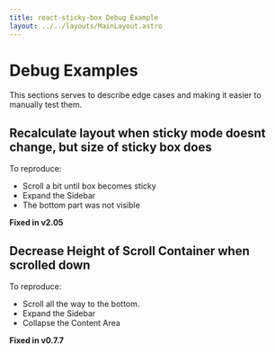 ```yaml
---
title: react-sticky-box Debug Example
layout: ../../layouts/MainLayout.astro
---
```



# Debug Examples

This sections serves to describe edge cases and making it easier to manually test them.

## Recalculate layout when sticky mode doesnt change, but size of sticky box does

To reproduce:

- Scroll a bit until box becomes sticky
- Expand the Sidebar
- The bottom part was not visible

**Fixed in v2.05**

<Body big>
  <Row>
    <ContentBox size="xs" />
  </Row>
  <Row>
    <StickySidebar offsetTop={20} offsetBottom={20} elements={5} preElements={15} client:idle />
    <CollapseContent size="lg" elements={100} client:idle />
  </Row>
</Body>

## Decrease Height of Scroll Container when scrolled down

To reproduce:

- Scroll all the way to the bottom.
- Expand the Sidebar
- Collapse the Content Area

**Fixed in v0.7.7**

<Body big>
  <Row>
    <ContentBox size="xs" />
  </Row>
  <Row>
    <StickySidebar offsetTop={20} offsetBottom={20} elements={20} client:idle />
    <CollapseContent size="lg" client:idle />
  </Row>
</Body>
